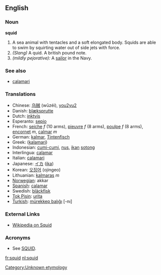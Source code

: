 ==English==

===Noun===
'''squid'''
# A sea animal with tentacles and a soft elongated body. Squids are able to swim by squirting water out of side jets with force.
# ''(Slang)'' A quid.  A british pound note.
# ''(mildly pejorative):'' A [[sailor]] in the Navy.

===See also===
*[[calamari]]

=== Translations ===
*Chinese: [[乌贼]] (wūzéi), [[you2yu2]]
*Danish: [[blæksprutte]]
*Dutch: [[inktvis]]
*Esperanto: [[sepio]]
*French: [[seiche]] ''f'' (10 arms), [[pieuvre]] ''f'' (8 arms), [[poulpe]] ''f'' (8 arms), [[encornet]] ''m'', [[calmar]] ''m''
*German: [[kalmar]], [[Tintenfisch]] {{m}}
*Greek: ([[kalamari]])
*Indonesian: [[cumi-cumi]], [[nus]], [[ikan]] [[sotong]]
*Interlingua: [[calamar]]
*Italian: [[calamari]]
*Japanese: [[イカ]] ([[ika]])
*Korean: [[오징어]] (ojingeo)
*Lithuanian: [[kalmaras]] ''m''
*[[Norwegian]]: akkar
*[[Spanish]]: [[calamar]]
*Swedish: [[bläckfisk]]
*[[Tok Pisin]]: [[urita]]
*[[Turkish]]: [[mürekkep balıĝı]] [-nı]

===External Links===
*[[wikipedia:en:Squid|Wikipedia on Squid]]

===Acronyms===
*See [[SQUID]].

[[Category:Unknown etymology]]<!--SOED-->
[[fr:squid]]
[[nl:squid]]